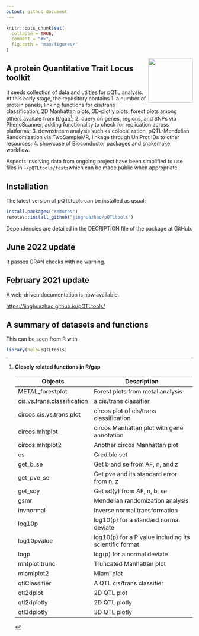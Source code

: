```yaml
---
output: github_document
---
```


```r
knitr::opts_chunk$set(
  collapse = TRUE,
  comment = "#>",
  fig.path = "man/figures/"
)
```

<img src="man/figures/logo.svg" align="right" alt="" width="120" />

## A protein Quantitative Trait Locus toolkit

It seeds collection of data and utilties for pQTL analysis. At this
early stage, the repository contains 1. a number of protein panels,
linking functions for cis/trans classification, 2D Manhattan plots,
3D-plotly plots, forest plots among others availale from
[R/gap](https://github.com/jinghuazhao/R/tree/master/gap)[^gap];
2. query on genes, regions, and SNPs via PhenoScanner, adding
functionality to check for replication across platforms; 3. downstream
analysis such as colocalization, pQTL-Mendelian Randomization via
TwoSampleMR, linkage through UniProt IDs to other resources; 4. showcase
of Bioconductor packages and snakemake workflow.

Aspects involving data from ongoing project have been simplified to use
files in `~/pQTLtools/tests`which can be made public when appropriate.

## Installation

The latest version of pQTLtools can be installed as usual:

```r
install.packages("remotes")
remotes::install_github("jinghuazhao/pQTLtools")
```

Dependencies are detailed in the DECRIPTION file of the package at GitHub.

## June 2022 update

It passes CRAN checks with no warning.

## February 2021 update 

A web-driven documentation is now available.

[https://jinghuazhao.github.io/pQTLtools/](https://jinghuazhao.github.io/pQTLtools/)

## A summary of datasets and functions

This can be seen from R with

```r
library(help=pQTLtools)
```

[^gap]: **Closely related functions in R/gap**

    Objects             |    Description
    --------------------|-----------------------------------------
    METAL_forestplot    |    Forest plots from metal analysis
    cis.vs.trans.classification | a cis/trans classifier
    circos.cis.vs.trans.plot | circos plot of cis/trans classification
    circos.mhtplot      |    circos Manhattan plot with gene annotation
    circos.mhtplot2     |    Another circos Manhattan plot
    cs                  |    Credible set
    get_b_se            |    Get b and se from AF, n, and z
    get_pve_se          |    Get pve and its standard error from n, z
    get_sdy             |    Get sd(y) from AF, n, b, se
    gsmr                |    Mendelian randomization analysis
    invnormal           |    Inverse normal transformation
    log10p              |    log10(p) for a standard normal deviate
    log10pvalue         |    log10(p) for a P value including its scientific format
    logp                |    log(p) for a normal deviate
    mhtplot.trunc       |    Truncated Manhattan plot
    miamiplot2          |    Miami plot
    qtlClassifier       |    A QTL cis/trans classifier
    qtl2dplot           |    2D QTL plot
    qtl2dplotly         |    2D QTL plotly
    qtl3dplotly         |    3D QTL plotly

